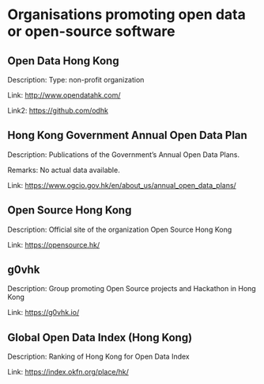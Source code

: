 # Organisations promoting open data or open-source software

## Open Data Hong Kong

Description: Type: non-profit organization

Link: <http://www.opendatahk.com/>

Link2: <https://github.com/odhk>



## Hong Kong Government Annual Open Data Plan

Description: Publications of the Government's Annual Open Data Plans. 

Remarks: No actual data available.

Link: <https://www.ogcio.gov.hk/en/about_us/annual_open_data_plans/>



## Open Source Hong Kong

Description: Official site of the organization Open Source Hong Kong

Link: <https://opensource.hk/>



## g0vhk

Description: Group promoting Open Source projects and Hackathon in Hong Kong

Link: <https://g0vhk.io/>



## Global Open Data Index (Hong Kong)

Description: Ranking of Hong Kong for Open Data Index

Link: <https://index.okfn.org/place/hk/>


